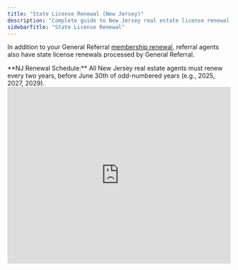 ```yaml
---
title: "State License Renewal (New Jersey)"
description: "Complete guide to New Jersey real estate license renewal requirements and timeline"
sidebarTitle: "State License Renewal"
---
```


In addition to your General Referral [membership renewal](/knowledge-base/membership-management/membership-renewal), referral agents also have state license renewals processed by General Referral.

<Info>
  **NJ Renewal Schedule:** All New Jersey real estate agents must renew every two years, before June 30th of odd-numbered years (e.g., 2025, 2027, 2029).
</Info>

<Frame>
  <iframe width="100%" height="400" src="https://www.youtube.com/embed/fbbRHBYaAVo" frameborder="0" allowfullscreen />
</Frame>

## NJ License Renewal Requirements

<Tabs>
  <Tab title="Required Steps">
    ### What You Must Do

    <Steps>
      <Step title="Complete Qualifying Questionnaire">
        Log into NJ Real Estate Commission portal and complete online questionnaire
      </Step>
      <Step title="Pay Renewal Fee">
        General Referral automatically charges your payment method on file
      </Step>
    </Steps>
    <Note>
      Continuing education is **waived** for NJ referral agents\!
    </Note>
  </Tab>
  <Tab title="What General Referral Handles">
    ### We Take Care Of

    - Paying your state license renewal fee
    - Processing your renewal with the state
    - Sending confirmation notifications
    - Managing compliance requirements
  </Tab>
</Tabs>

## Renewal Timeline

<Timeline>
  <TimelineItem title="April 1st" icon="envelope">
    **Email from NJ REC**
    Receive qualifying questionnaire instructions and PIN
  </TimelineItem>

  <TimelineItem title="By May 15th" icon="clipboard-check">
    **Complete Questionnaire**
    Submit online form (avoid $40 late fee)
  </TimelineItem>

  <TimelineItem title="First Week of June" icon="credit-card">
    **State Fee Charged**
    General Referral charges renewal fee to your payment method
  </TimelineItem>

  <TimelineItem title="Around June 15th" icon="building">
    **Processing Complete**
    General Referral processes your renewal with the state
  </TimelineItem>

  <TimelineItem title="June 30th" icon="calendar">
    **Renewal Deadline**
    All licenses must be renewed by this date
  </TimelineItem>
</Timeline>

## Completing Your Qualifying Questionnaire

### Accessing the Questionnaire

<Steps>
  <Step title="Check Your Email">
    Look for an email from NJ Real Estate Commission around April 1st
  </Step>
  <Step title="Find Your PIN">
    The email contains your unique PIN for accessing the system
  </Step>
  <Step title="Log Into Portal">
    Visit the [NJ REC portal](https://www-dobi.state.nj.us/DOBI_RELOLSRV/LicenseeLogin)
  </Step>
  <Step title="Complete Questionnaire">
    Answer all required questions and submit
  </Step>
</Steps>

<Warning>
  **Important Deadline:** Complete your questionnaire by May 15th to avoid a \$40 late fee\!
</Warning>

### Can't Access Your Questionnaire?

<Card title="PIN Recovery Guide" icon="key" href="/knowledge-base/membership-management/cant-access-questionnaire">
  Step-by-step help for accessing your renewal questionnaire
</Card>

## When You'll Be Charged

<AccordionGroup>
  <Accordion title="Members Joining April-June (Odd Years)">
    **Automatic Integration**

    If you join General Referral or have a membership anniversary between April-June of an odd-numbered year, the state renewal fee is automatically charged when your GR membership renews.

    You'll receive advance email notice if you're in this category.
  </Accordion>
  <Accordion title="All Other Members">
    **June Processing**

    If your situation doesn't fall into the above timeframe, your payment method on file will be charged during the first week of June. General Referral then pays the state your renewal fee on your behalf.
  </Accordion>
</AccordionGroup>

## Important Resources

<CardGroup cols={2}>
  <Card title="Update Payment Method" icon="credit-card" href="/knowledge-base/membership-management/update-payment-method">
    Ensure your payment info is current
  </Card>
  <Card title="Find License Number" icon="search" href="/knowledge-base/getting-started/find-license-number">
    Look up your NJ license information
  </Card>
</CardGroup>

## After Renewal

### Confirmation Process

<Tabs>
  <Tab title="State Confirmation">
    You'll receive an automatic email confirmation from the NJ Real Estate Commission once your renewal is processed.
  </Tab>
  <Tab title="License Verification">
    **New Jersey does not issue paper licenses.** Verify your license status using the state's lookup portal:

    <Card title="License Search" icon="magnifying-glass" href="https://www-dobi.state.nj.us/DOBI_LicSearch/">
      Check your current license status
    </Card>
  </Tab>
</Tabs>

## Detailed Questionnaire Guide

For a comprehensive look at the qualifying questionnaire requirements:

<Card title="In-Depth Article" icon="book" href="https://www.generalreferral.com/blog/2019/5/nj-qualified-questionnaire-requirements">
  Detailed guide to NJ renewal questionnaire
</Card>

## Frequently Asked Questions

<AccordionGroup>
  <Accordion title="What if I miss the May 15th deadline?">
    You can still complete the questionnaire, but you'll incur a \$40 late fee. The final deadline is June 30th.
  </Accordion>
  <Accordion title="Do referral agents need continuing education?">
    No\! New Jersey waives CE requirements for referral agents. This saves you time and money compared to full-service agents.
  </Accordion>
  <Accordion title="What if my payment method fails?">
    Update your payment information immediately through the [member portal](/knowledge-base/membership-management/update-payment-method). Contact support if you need assistance.
  </Accordion>
  <Accordion title="Can I renew my license independently?">
    No, as your sponsoring broker, General Referral must handle the renewal process on your behalf. This is required by NJ regulations.
  </Accordion>
  <Accordion title="What happens if I don't renew on time?">
    Your license becomes inactive and you cannot engage in real estate activities. Reactivation may require additional fees and processes.
  </Accordion>
</AccordionGroup>

## Need Help?

<CardGroup cols={2}>
  <Card title="NJ Real Estate Commission" icon="building-columns">
    **State License Questions:**

    - Phone: (609) 292-7272
    - Email: [relic@dobi.nj.gov](mailto:relic@dobi.nj.gov)
  </Card>
  <Card title="General Referral Support" icon="headset" href="https://app.generalreferral.com/contact">
    Questions about our renewal process
  </Card>
</CardGroup>

<Note>
  **Stay Informed:** We'll send email reminders about important renewal dates and requirements. Keep your contact information up to date in your member profile.
</Note>